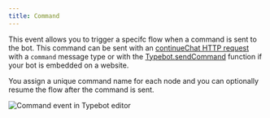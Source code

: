 ```yaml
---
title: Command
---
```


This event allows you to trigger a specifc flow when a command is sent to the bot. This command can be sent with an [continueChat HTTP request](/api-reference/chat/continue-chat) with a `command` message type or with the [Typebot.sendCommand](/deploy/web/html-javascript#commands) function if your bot is embedded on a website.

You assign a unique command name for each node and you can optionally resume the flow after the command is sent.

<Frame>
  <img src="/images/events/command.avif" alt="Command event in Typebot editor" />
</Frame>
